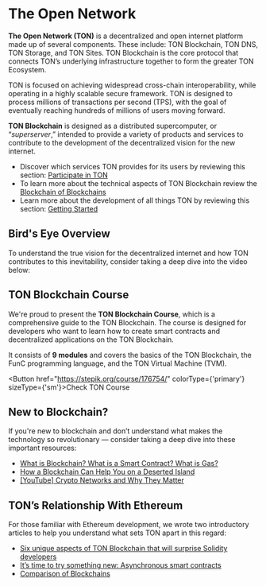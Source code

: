 
# The Open Network

**The Open Network (TON)** is a decentralized and open internet platform made up of several components. These include: TON Blockchain, TON DNS, TON Storage, and TON Sites. TON Blockchain is the core protocol that connects TON’s underlying infrastructure together to form the greater TON Ecosystem.

TON is focused on achieving widespread cross-chain interoperability, while operating in a highly scalable secure framework. TON is designed to process millions of transactions per second (TPS), with the goal of eventually reaching hundreds of millions of users moving forward.

**TON Blockchain** is designed as a distributed supercomputer, or “_superserver_,” intended to provide a variety of products and services to contribute to the development of the decentralized vision for the new internet.

- Discover which services TON provides for its users by reviewing this section: [Participate in TON](/participate/)
- To learn more about the technical aspects of TON Blockchain review the [Blockchain of Blockchains](/learn/overviews/ton-blockchain)
- Learn more about the development of all things TON by reviewing this section: [Getting Started](/develop/overview)

## Bird's Eye Overview

To understand the true vision for the decentralized internet and how TON contributes to this inevitability, consider taking a deep dive into the video below:

<Player url="https://www.youtube.com/watch?v=XgzHmV_nnpY" />

## TON Blockchain Course

We're proud to present the **TON Blockchain Course**, which is a comprehensive guide to the TON Blockchain. The course is designed for developers who want to learn how to create smart contracts and decentralized applications on the TON Blockchain.

It consists of **9 modules** and covers the basics of the TON Blockchain, the FunC programming language, and the TON Virtual Machine (TVM).

<Button href="https://stepik.org/course/176754/" colorType={'primary'} sizeType={'sm'}>Check TON Course</Button>

## New to Blockchain?

If you're new to blockchain and don’t understand what makes the technology so revolutionary — consider taking a deep dive into these important resources:

- [What is Blockchain? What is a Smart Contract? What is Gas?](https://blog.ton.org/what_is_blockchain)
- [How a Blockchain Can Help You on a Deserted Island](https://talkol.medium.com/why-decentralized-consensus-blockchain-is-good-for-business-5ff263468210)
- [\[YouTube\] Crypto Networks and Why They Matter](https://youtu.be/2wxtiNgXBaU)

## TON’s Relationship With Ethereum

For those familiar with Ethereum development, we wrote two introductory articles to help you understand what sets TON apart in this regard:

- [Six unique aspects of TON Blockchain that will surprise Solidity developers](https://blog.ton.org/six-unique-aspects-of-ton-blockchain-that-will-surprise-solidity-developers)
- [It’s time to try something new: Asynchronous smart contracts](https://telegra.ph/Its-time-to-try-something-new-Asynchronous-smart-contracts-03-25)
- [Comparison of Blockchains](https://ton.org/comparison_of_blockchains.pdf)
